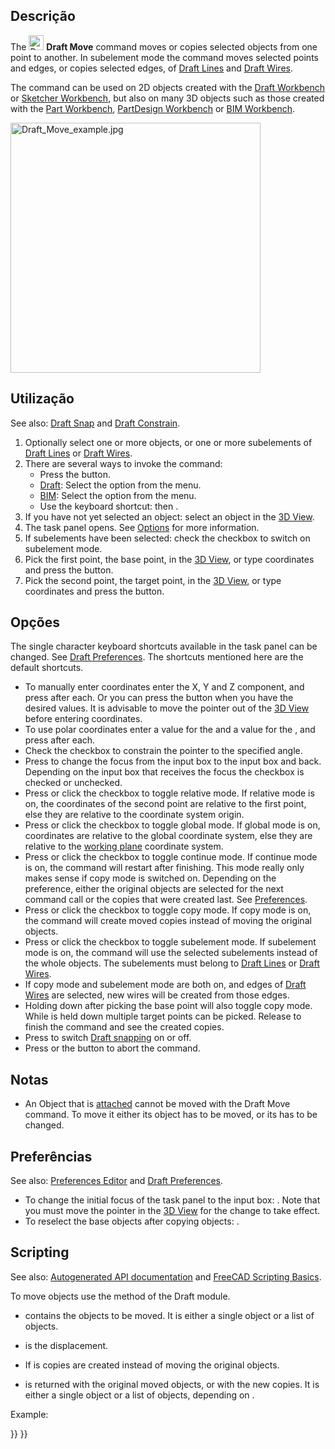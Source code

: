<languages/>

<div class="mw-translate-fuzzy">
{{Docnav
|[[Draft_AnnotationStyleEditor/pt-br|Editor de estilo de anotação]]
|[[Draft_Rotate/pt-br|Girar]]
|[[Draft_Workbench/pt-br|Draft]]
|IconL=Draft_AnnotationStyleEditor.svg
|IconR=Draft_Rotate.svg
|IconC=Workbench_Draft.svg
}}
</div>

{{GuiCommand
|Name=Draft Move
|MenuLocation=Modification → Move<br>Modify → Move
|Workbenches=[[Draft_Workbench|Draft]], [[BIM_Workbench|BIM]]
|Shortcut={{KEY|M}} {{KEY|V}}
|Version=0.7
|SeeAlso=[[Draft_SubelementHighlight|Draft SubelementHighlight]]
}}

<span id="Description"></span>
==Descrição==

The [[Image:Draft_Move.svg|24px]] '''Draft Move''' command moves or copies selected objects from one point to another. In subelement mode the command moves selected points and edges, or copies selected edges, of [[Draft_Line|Draft Lines]] and [[Draft_Wire|Draft Wires]].

The command can be used on 2D objects created with the [[Draft_Workbench|Draft Workbench]] or [[Sketcher_Workbench|Sketcher Workbench]], but also on many 3D objects such as those created with the [[Part_Workbench|Part Workbench]], [[PartDesign_Workbench|PartDesign Workbench]] or [[BIM_Workbench|BIM Workbench]].

[[Image:Draft_Move_example.jpg|400px]]
{{Caption|Moving an object from one point to another}}

<span id="Usage"></span>
==Utilização==

See also: [[Draft_Snap|Draft Snap]] and [[Draft_Constrain|Draft Constrain]].

# Optionally select one or more objects, or one or more subelements of [[Draft_Line|Draft Lines]] or [[Draft_Wire|Draft Wires]].
# There are several ways to invoke the command:
#* Press the {{Button|[[Image:Draft_Move.svg|16px]] [[Draft_Move|Move]]}} button.
#* [[Draft_Workbench|Draft]]: Select the {{MenuCommand|Modification → [[Image:Draft_Move.svg|16px]] Move}} option from the menu.
#* [[BIM_Workbench|BIM]]: Select the {{MenuCommand|Modify → [[Image:Draft_Move.svg|16px]] Move}} option from the menu.
#* Use the keyboard shortcut: {{KEY|M}} then {{KEY|V}}.
# If you have not yet selected an object: select an object in the [[3D_View|3D View]].
# The {{MenuCommand|Move}} task panel opens. See [[#Options|Options]] for more information.
# If subelements have been selected: check the {{MenuCommand|Modify subelements}} checkbox to switch on subelement mode.
# Pick the first point, the base point, in the [[3D_View|3D View]], or type coordinates and press the {{Button|[[Image:Draft_AddPoint.svg|16px]] Enter Point}} button.
# Pick the second point, the target point, in the [[3D_View|3D View]], or type coordinates and press the {{Button|[[Image:Draft_AddPoint.svg|16px]] Enter Point}} button.

<span id="Options"></span>
==Opções==

The single character keyboard shortcuts available in the task panel can be changed. See [[Draft_Preferences|Draft Preferences]]. The shortcuts mentioned here are the default shortcuts.

* To manually enter coordinates enter the X, Y and Z component, and press {{KEY|Enter}} after each. Or you can press the {{Button|[[Image:Draft_AddPoint.svg|16px]] Enter Point}} button when you have the desired values. It is advisable to move the pointer out of the [[3D_View|3D View]] before entering coordinates.
* To use polar coordinates enter a value for the {{MenuCommand|Length}} and a value for the {{MenuCommand|Angle}}, and press {{KEY|Enter}} after each.
* Check the {{MenuCommand|Angle}} checkbox to constrain the pointer to the specified angle.
* Press {{KEY|L}} to change the focus from the {{MenuCommand|X}} input box to the {{MenuCommand|Length}} input box and back. Depending on the input box that receives the focus the {{MenuCommand|Angle}} checkbox is checked or unchecked.
* Press {{KEY|R}} or click the {{MenuCommand|Relative}} checkbox to toggle relative mode. If relative mode is on, the coordinates of the second point are relative to the first point, else they are relative to the coordinate system origin.
* Press {{KEY|G}} or click the {{MenuCommand|Global}} checkbox to toggle global mode. If global mode is on, coordinates are relative to the global coordinate system, else they are relative to the [[Draft_SelectPlane|working plane]] coordinate system.
* Press {{KEY|N}} or click the {{MenuCommand|Continue}} checkbox to toggle continue mode. If continue mode is on, the command will restart after finishing. This mode really only makes sense if copy mode is switched on. Depending on the {{MenuCommand|Select base objects after copying}} preference, either the original objects are selected for the next command call or the copies that were created last. See [[#Preferences|Preferences]].
* Press {{KEY|C}} or click the {{MenuCommand|Copy}} checkbox to toggle copy mode. If copy mode is on, the command will create moved copies instead of moving the original objects.
* Press {{KEY|B}} or click the {{MenuCommand|Modify subelements}} checkbox to toggle subelement mode. If subelement mode is on, the command will use the selected subelements instead of the whole objects. The subelements must belong to [[Draft_Line|Draft Lines]] or [[Draft_Wire|Draft Wires]].
* If copy mode and subelement mode are both on, and edges of [[Draft_Wire|Draft Wires]] are selected, new wires will be created from those edges.
* Holding down {{KEY|Alt}} after picking the base point will also toggle copy mode. While {{KEY|Alt}} is held down multiple target points can be picked. Release {{KEY|Alt}} to finish the command and see the created copies.
* Press {{KEY|S}} to switch [[Draft_Snap|Draft snapping]] on or off.
* Press {{KEY|Esc}} or the {{Button|Close}} button to abort the command.

<span id="Notes"></span>
==Notas==

* An Object that is [[Part_EditAttachment|attached]] cannot be moved with the Draft Move command. To move it either its {{PropertyData|Support}} object has to be moved, or its {{PropertyData|Attachment Offset}} has to be changed.

<span id="Preferences"></span>
==Preferências==

See also: [[Preferences_Editor|Preferences Editor]] and [[Draft_Preferences|Draft Preferences]].

* To change the initial focus of the task panel to the {{MenuCommand|Length}} input box: {{MenuCommand|Edit → Preferences → Draft → General → Set focus on Length instead of X coordinate}}. Note that you must move the pointer in the [[3D_View|3D View]] for the change to take effect.
* To reselect the base objects after copying objects: {{MenuCommand|Edit → Preferences → Draft → General → Select base objects after copying}}.

==Scripting==

See also: [https://freecad.github.io/SourceDoc/ Autogenerated API documentation] and [[FreeCAD Scripting Basics|FreeCAD Scripting Basics]].

To move objects use the {{incode|move}} method of the Draft module.

{{Code|code=
moved_list = move(objectslist, vector, copy=False)
}}

* {{incode|objectslist}} contains the objects to be moved. It is either a single object or a list of objects.
* {{incode|vector}} is the displacement.
* If {{incode|copy}} is {{incode|True}} copies are created instead of moving the original objects.
* {{incode|moved_list}} is returned with the original moved objects, or with the new copies. It is either a single object or a list of objects, depending on {{incode|objectslist}}.

Example:

{{Code|code=
import FreeCAD as App
import Draft

doc = App.newDocument()

polygon1 = Draft.make_polygon(5, radius=1000)
polygon2 = Draft.make_polygon(3, radius=500)
polygon3 = Draft.make_polygon(6, radius=220)

Draft.move(polygon1, App.Vector(500, 500, 0))
Draft.move(polygon1, App.Vector(500, 500, 0))
Draft.move(polygon2, App.Vector(1000, -1000, 0))
Draft.move(polygon3, App.Vector(-500, -500, 0))

list1 = [polygon1, polygon2, polygon3]

vector = App.Vector(-2000, -2000, 0)
list2 = Draft.move(list1, vector, copy=True)
list3 = Draft.move(list1, -2*vector, copy=True)

doc.recompute()
}}


<div class="mw-translate-fuzzy">
{{Docnav
|[[Draft_AnnotationStyleEditor/pt-br|Editor de estilo de anotação]]
|[[Draft_Rotate/pt-br|Girar]]
|[[Draft_Workbench/pt-br|Draft]]
|IconL=Draft_AnnotationStyleEditor.svg
|IconR=Draft_Rotate.svg
|IconC=Workbench_Draft.svg
}}
</div>

{{Draft Tools navi{{#translation:}}}}
{{Userdocnavi{{#translation:}}}}